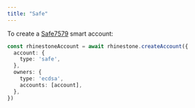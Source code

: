 ```yaml
---
title: "Safe"
---
```


To create a [Safe7579](https://github.com/rhinestonewtf/safe7579) smart account:

```ts {2-4}
const rhinestoneAccount = await rhinestone.createAccount({
  account: {
    type: 'safe',
  },
  owners: {
    type: 'ecdsa',
    accounts: [account],
  },
})
```
